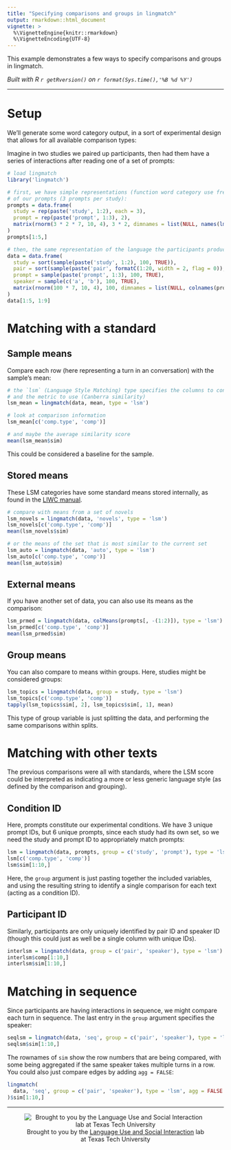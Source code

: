 ```yaml
---
title: "Specifying comparisons and groups in lingmatch"
output: rmarkdown::html_document
vignette: >
  %\VignetteEngine{knitr::rmarkdown}
  %\VignetteEncoding{UTF-8}
---
```


This example demonstrates a few ways to specify comparisons and groups in lingmatch.

*Built with R 
`r getRversion()`
on 
`r format(Sys.time(),'%B %d %Y')`*

***
# Setup

We'll generate some word category output, in a sort of experimental design that allows for all available comparison types: 

Imagine in two studies we paired up participants, then had them have a series of interactions after reading one of a set of prompts:
```r
# load lingmatch
library('lingmatch')

# first, we have simple representations (function word category use frequencies)
# of our prompts (3 prompts per study):
prompts = data.frame(
  study = rep(paste('study', 1:2), each = 3),
  prompt = rep(paste('prompt', 1:3), 2),
  matrix(rnorm(3 * 2 * 7, 10, 4), 3 * 2, dimnames = list(NULL, names(lma_dict(1:7))))
)
prompts[1:5,]

# then, the same representation of the language the participants produced:
data = data.frame(
  study = sort(sample(paste('study', 1:2), 100, TRUE)),
  pair = sort(sample(paste('pair', formatC(1:20, width = 2, flag = 0)), 100, TRUE)),
  prompt = sample(paste('prompt', 1:3), 100, TRUE),
  speaker = sample(c('a', 'b'), 100, TRUE),
  matrix(rnorm(100 * 7, 10, 4), 100, dimnames = list(NULL, colnames(prompts)[-(1:2)]))
)
data[1:5, 1:9]
```

# Matching with a standard

## Sample means
Compare each row (here representing a turn in an conversation) with the sample's mean:
```r
# the `lsm` (Language Style Matching) type specifies the columns to consider,
# and the metric to use (Canberra similarity)
lsm_mean = lingmatch(data, mean, type = 'lsm')

# look at comparison information
lsm_mean[c('comp.type', 'comp')]

# and maybe the average similarity score
mean(lsm_mean$sim)
```

This could be considered a baseline for the sample.

## Stored means
These LSM categories have some standard means stored internally, as found in the [LIWC manual](https://liwc.wpengine.com/wp-content/uploads/2015/11/LIWC2015_LanguageManual.pdf).
```r
# compare with means from a set of novels
lsm_novels = lingmatch(data, 'novels', type = 'lsm')
lsm_novels[c('comp.type', 'comp')]
mean(lsm_novels$sim)

# or the means of the set that is most similar to the current set
lsm_auto = lingmatch(data, 'auto', type = 'lsm')
lsm_auto[c('comp.type', 'comp')]
mean(lsm_auto$sim)
```

## External means
If you have another set of data, you can also use its means as the comparison:
```r
lsm_prmed = lingmatch(data, colMeans(prompts[, -(1:2)]), type = 'lsm')
lsm_prmed[c('comp.type', 'comp')]
mean(lsm_prmed$sim)
```


## Group means
You can also compare to means within groups. Here, studies might be considered groups:
```r
lsm_topics = lingmatch(data, group = study, type = 'lsm')
lsm_topics[c('comp.type', 'comp')]
tapply(lsm_topics$sim[, 2], lsm_topics$sim[, 1], mean)
```

This type of group variable is just splitting the data, and performing the same comparisons within splits.

# Matching with other texts

The previous comparisons were all with standards, where the LSM score could be interpreted as indicating a more or less
generic language style (as defined by the comparison and grouping).

## Condition ID
Here, prompts constitute our experimental conditions. We have 3 unique prompt IDs, but 6 unique prompts, since each study had its own set, so we need the study and prompt ID to appropriately match prompts:
```r
lsm = lingmatch(data, prompts, group = c('study', 'prompt'), type = 'lsm')
lsm[c('comp.type', 'comp')]
lsm$sim[1:10,]
```

Here, the `group` argument is just pasting together the included variables, and using the resulting string to identify a single comparison for each text (acting as a condition ID).

## Participant ID
Similarly, participants are only uniquely identified by pair ID and speaker ID (though this could just as well be a single column with unique IDs).
```r
interlsm = lingmatch(data, group = c('pair', 'speaker'), type = 'lsm')
interlsm$comp[1:10,]
interlsm$sim[1:10,]
```

# Matching in sequence
Since participants are having interactions in sequence, we might compare each turn in sequence. The last entry in the `group` argument specifies the speaker:
```r
seqlsm = lingmatch(data, 'seq', group = c('pair', 'speaker'), type = 'lsm')
seqlsm$sim[1:10,]
```
The rownames of `sim` show the row numbers that are being compared, with some being aggregated if the same speaker takes multiple turns in a row. You could also just compare edges by adding `agg = FALSE`:
```r
lingmatch(
  data, 'seq', group = c('pair', 'speaker'), type = 'lsm', agg = FALSE
)$sim[1:10,]
```
***
<div style='text-align:center'>
![Brought to you by the <a href="https://www.depts.ttu.edu/psy/lusi/resources.php" target="_blank">Language Use and Social Interaction</a> lab at Texas Tech University](https://www.depts.ttu.edu/psy/lusi/files/lusi.jpg)
</div>
